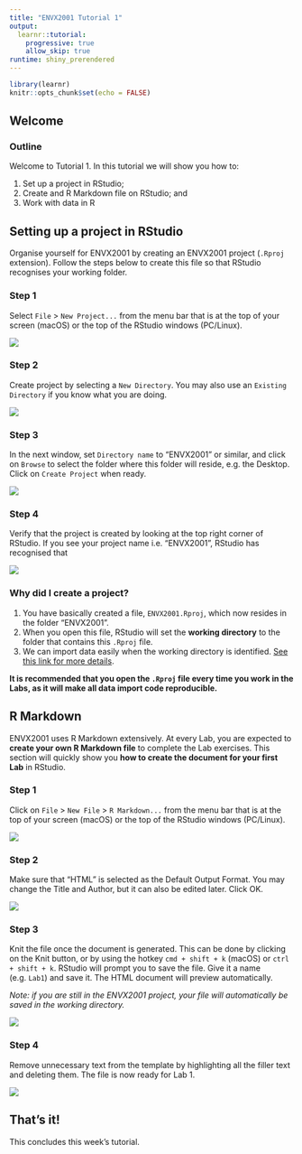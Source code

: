 ```yaml
---
title: "ENVX2001 Tutorial 1"
output: 
  learnr::tutorial:
    progressive: true
    allow_skip: true
runtime: shiny_prerendered
---
```


```r
library(learnr)
knitr::opts_chunk$set(echo = FALSE)
```


## Welcome
### Outline


Welcome to Tutorial 1. In this tutorial we will show you how to:

1. Set up a project in RStudio;
2. Create and R Markdown file on RStudio; and
3. Work with data in R


## Setting up a project in RStudio

Organise yourself for ENVX2001 by creating an ENVX2001 project (`.Rproj` extension). Follow the steps below to create this file so that RStudio recognises your working folder.

### Step 1

Select `File` > `New Project...` from the menu bar that is at the top of your screen (macOS) or the top of the RStudio windows (PC/Linux).


![](images/filenewproject.png)

### Step 2

Create project by selecting a `New Directory`. You may also use an `Existing Directory` if you know what you are doing.

![](images/newdirectory.png)

### Step 3

In the next window, set `Directory name` to "ENVX2001" or similar, and click on `Browse` to select the folder where this folder will reside, e.g. the Desktop. Click on `Create Project` when ready.

![](images/directoryname.png)

### Step 4

Verify that the project is created by looking at the top right corner of RStudio. If you see your project name i.e. "ENVX2001", RStudio has recognised that 

![](images/projectcorner.png)

### Why did I create a project?

1. You have basically created a file, `ENVX2001.Rproj`, which now resides in the folder "ENVX2001".
2. When you open this file, RStudio will set the **working directory** to the folder that contains this `.Rproj` file.
3. We can import data easily when the working directory is identified. [See this link for more details](https://support.rstudio.com/hc/en-us/articles/200526207-Using-RStudio-Projects).

**It is recommended that you open the `.Rproj` file every time you work in the Labs, as it will make all data import code reproducible.**


## R Markdown 

ENVX2001 uses R Markdown extensively. At every Lab, you are expected to **create your own R Markdown file** to complete the Lab exercises. This section will quickly show you **how to create the document for your first Lab** in RStudio.


### Step 1

Click on `File` > `New File` > `R Markdown...` from the menu bar that is at the top of your screen (macOS) or the top of the RStudio windows (PC/Linux).

![](images/rmark1.png)

### Step 2

Make sure that "HTML" is selected as the Default Output Format. You may change the Title and Author, but it can also be edited later. Click OK.

![](images/newrmarkdown.png)


### Step 3

Knit the file once the document is generated. This can be done by clicking on the Knit button, or by using the hotkey `cmd + shift + k` (macOS) or `ctrl + shift + k`. RStudio will prompt you to save the file. Give it a name (e.g. `Lab1`) and save it. The HTML document will preview automatically.

*Note: if you are still in the ENVX2001 project, your file will automatically be saved in the working directory.*

![](images/knit.png)


### Step 4

Remove unnecessary text from the template by highlighting all the filler text and deleting them. The file is now ready for Lab 1.

![](images/empty.png)


## That's it!

This concludes this week's tutorial.
